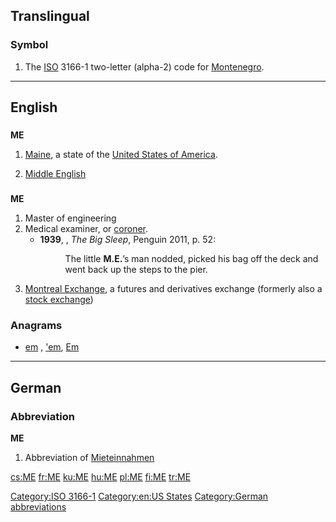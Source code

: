 {{also|Appendix:Variations of "me"}}
==Translingual==

===Symbol===
{{head|mul|symbol}}
# The [[ISO]] 3166-1 two-letter (alpha-2) code for [[Montenegro]].

[[Category:ISO 3166-1]]
----

==English==

==={{abbreviation-old}}===
'''ME'''

# [[Maine]], a state of the [[United States of America]].
# {{linguistics}} [[Middle English]]

==={{initialism-old|en}}===
{{wikipedia|coroner}}
'''ME'''

# Master of engineering
# Medical examiner, or [[coroner]].
#* '''1939''', {{w|Raymond Chandler}}, ''The Big Sleep'', Penguin 2011, p. 52:
#*: The little '''M.E.'''’s man nodded, picked his bag off the deck and went back up the steps to the pier.
# [[w:Montreal Exchange|Montreal Exchange]], a futures and derivatives exchange (formerly also a [[stock exchange]])

===Anagrams===
* [[em#English|em]] , [['em#English|'em]], [[Em#English|Em]]

[[Category:en:US States]]

----

==German==

===Abbreviation===
'''ME'''

# {{context|real estate listing|lang=de}} Abbreviation of [[Mieteinnahmen]]

[[Category:German abbreviations]]

[[cs:ME]]
[[fr:ME]]
[[ku:ME]]
[[hu:ME]]
[[pl:ME]]
[[fi:ME]]
[[tr:ME]]
